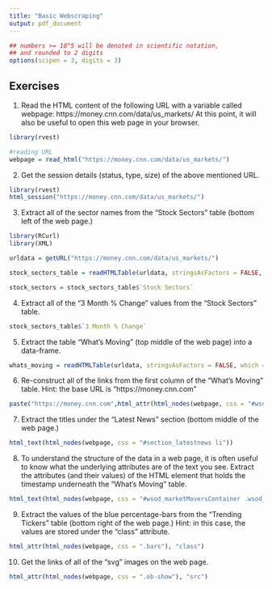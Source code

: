 ```yaml
---
title: "Basic Webscraping"
output: pdf_document
---
```


<style type="text/css">
.table {

    width: 80%;
    margin-left:10%; 
    margin-right:10%;
}
</style>
```r
## numbers >= 10^5 will be denoted in scientific notation,
## and rounded to 2 digits
options(scipen = 3, digits = 3)
```



## Exercises

1. Read the HTML content of the following URL with a variable called webpage: https://money.cnn.com/data/us_markets/ At this point, it will also be useful to open this web page in your browser.
```r
library(rvest)

#reading URL
webpage = read_html("https://money.cnn.com/data/us_markets/")
```
2. Get the session details (status, type, size) of the above mentioned URL.
```r
library(rvest)
html_session("https://money.cnn.com/data/us_markets/")
```
3. Extract all of the sector names from the “Stock Sectors” table (bottom left of the web page.)
```r
library(RCurl)
library(XML)

urldata = getURL("https://money.cnn.com/data/us_markets/")

stock_sectors_table = readHTMLTable(urldata, stringsAsFactors = FALSE, which = 2)

stock_sectors = stock_sectors_table$`Stock Sectors`
```
4. Extract all of the “3 Month % Change” values from the “Stock Sectors” table.
```r
stock_sectors_table$`3 Month % Change`
```
5. Extract the table “What’s Moving” (top middle of the web page) into a data-frame.
```r
whats_moving = readHTMLTable(urldata, stringsAsFactors = FALSE, which = 1)
```
6. Re-construct all of the links from the first column of the “What’s Moving” table.
Hint: the base URL is “https://money.cnn.com”
```r
paste("https://money.cnn.com",html_attr(html_nodes(webpage, css = "#wsod_marketMoversContainer .wsod_symbol"), "href"))
```
7. Extract the titles under the “Latest News” section (bottom middle of the web page.)
```r
html_text(html_nodes(webpage, css = "#section_latestnews li"))
```
8. To understand the structure of the data in a web page, it is often useful to know what the underlying attributes are of the text you see.
Extract the attributes (and their values) of the HTML element that holds the timestamp underneath the “What’s Moving” table.
```r
html_text(html_nodes(webpage, css = "#wsod_marketMoversContainer .wsod_disclaimer"))
```
9. Extract the values of the blue percentage-bars from the “Trending Tickers” table (bottom right of the web page.)
Hint: in this case, the values are stored under the “class” attribute.
```r
html_attr(html_nodes(webpage, css = ".bars"), "class")
```
10. Get the links of all of the “svg” images on the web page.
```r
html_attr(html_nodes(webpage, css = ".ob-show"), "src")
```
